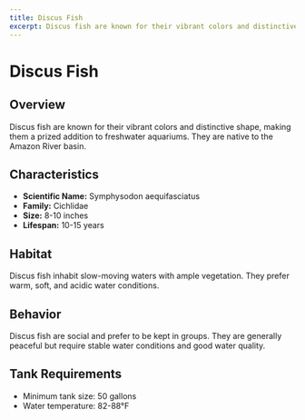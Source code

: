 ```yaml
---
title: Discus Fish
excerpt: Discus fish are known for their vibrant colors and distinctive shape, making them a prized addition to freshwater aquariums.
---
```


# Discus Fish

## Overview
Discus fish are known for their vibrant colors and distinctive shape, making them a prized addition to freshwater aquariums. They are native to the Amazon River basin.

## Characteristics
- **Scientific Name:** Symphysodon aequifasciatus
- **Family:** Cichlidae
- **Size:** 8-10 inches
- **Lifespan:** 10-15 years

## Habitat
Discus fish inhabit slow-moving waters with ample vegetation. They prefer warm, soft, and acidic water conditions.

## Behavior
Discus fish are social and prefer to be kept in groups. They are generally peaceful but require stable water conditions and good water quality.

## Tank Requirements
- Minimum tank size: 50 gallons
- Water temperature: 82-88°F
